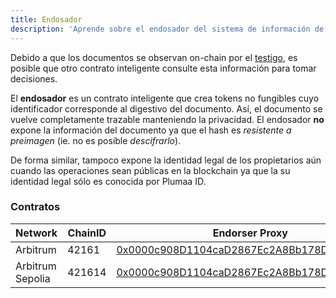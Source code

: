 ```yaml
---
title: Endosador
description: 'Aprende sobre el endosador del sistema de información de Plumaa ID'
---
```


Debido a que los documentos se observan on-chain por el [testigo](/advanced/technical/information-system/witness), es posible que otro contrato inteligente consulte esta información para tomar decisiones.

El **endosador** es un contrato inteligente que crea tokens no fungibles cuyo identificador corresponde al digestivo del documento. Así, el documento se vuelve completamente trazable manteniendo la privacidad. El endosador **no** expone la información del documento ya que el hash es *resistente a preimagen* (ie. no es posible _descifrarlo_).

De forma similar, tampoco expone la identidad legal de los propietarios aún cuando las operaciones sean públicas en la blockchain ya que la su identidad legal sólo es conocida por Plumaa ID.

### Contratos

| Network          | ChainID | Endorser Proxy                                                                                                                |
| ---------------- | ------- | ---------------------------------------------------------------------------------------------------------------------------- | 
| Arbitrum         | 42161   | [0x0000c908D1104caD2867Ec2A8Bb178D78C9bAaaa](https://arbiscan.io/address/0x0000c908D1104caD2867Ec2A8Bb178D78C9bAaaa)         |
| Arbitrum Sepolia | 421614  | [0x0000c908D1104caD2867Ec2A8Bb178D78C9bAaaa](https://sepolia.arbiscan.io/address/0x0000c908D1104caD2867Ec2A8Bb178D78C9bAaaa) |
